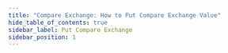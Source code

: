 ```yaml
---
title: "Compare Exchange: How to Put Compare Exchange Value"
hide_table_of_contents: true
sidebar_label: Put Compare Exchange
sidebar_position: 1
---
```





<LanguageSwitcher supportedLanguages={supportedLanguages} />

<LanguageContent language="csharp">
   <PutCompareExchangeValueCsharp />
</LanguageContent>

<LanguageContent language="java">
   <PutCompareExchangeValueJava />
</LanguageContent>


<!---
### Compare Exchange
- [Overview](../../../client-api/operations/compare-exchange/overview)
- [Get a Compare-Exchange Value](../../../client-api/operations/compare-exchange/get-compare-exchange-value)
- [Get Compare-Exchange Values](../../../client-api/operations/compare-exchange/get-compare-exchange-values)
- [Delete a Compare-Exchange Value](../../../client-api/operations/compare-exchange/delete-compare-exchange-value)


-->